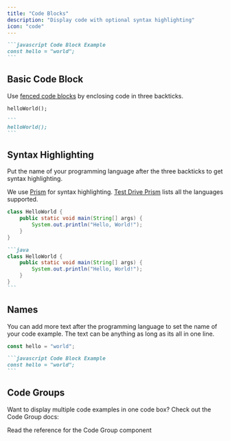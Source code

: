 ```yaml
---
title: "Code Blocks"
description: "Display code with optional syntax highlighting"
icon: "code"
---
```


<RequestExample>

````md Code Block Example
```javascript Code Block Example
const hello = "world";
```
````

</RequestExample>

## Basic Code Block

Use [fenced code blocks](https://www.markdownguide.org/extended-syntax/#fenced-code-blocks) by enclosing code in three backticks.

```
helloWorld();
```

````md
```
helloWorld();
```
````

## Syntax Highlighting

Put the name of your programming language after the three backticks to get syntax highlighting.

We use [Prism](https://prismjs.com/#supported-languages) for syntax highlighting. [Test Drive Prism](https://prismjs.com/test.html#language=markup) lists all the languages supported.

```java
class HelloWorld {
    public static void main(String[] args) {
        System.out.println("Hello, World!");
    }
}
```

````md
```java
class HelloWorld {
    public static void main(String[] args) {
        System.out.println("Hello, World!");
    }
}
```
````

## Names

You can add more text after the programming language to set the name of your code example. The text can be anything as long as its all in one line.

```javascript Code Block Example
const hello = "world";
```

````md Code Block Example
```javascript Code Block Example
const hello = "world";
```
````

## Code Groups

Want to display multiple code examples in one code box? Check out the Code Group docs:

<Card title="Code Group" href="/content/components/code-groups" icon="columns-3">
  Read the reference for the Code Group component
</Card>
